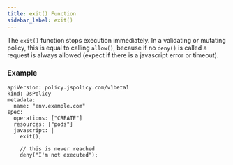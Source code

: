 ```yaml
---
title: exit() Function
sidebar_label: exit()
---
```


The `exit()` function stops execution immediately. In a validating or mutating policy, this is equal to calling `allow()`, because if no `deny()` is called a request is always allowed (expect if there is a javascript error or timeout).

### Example

```
apiVersion: policy.jspolicy.com/v1beta1
kind: JsPolicy
metadata:
  name: "env.example.com"
spec:
  operations: ["CREATE"]
  resources: ["pods"]
  javascript: |
    exit();
    
    // this is never reached
    deny("I'm not executed");
```